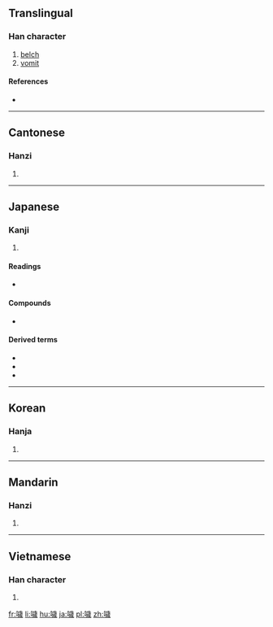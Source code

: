 {{also|哕}}
==Translingual==

===Han character===
{{Han char|rn=30|rad=口|as=13|sn=16|four=6105<sub>3</sub>|canj=口卜一竹 (RYMH)|ids=⿰[[口]][[歲]]}}

# [[belch]]
# [[vomit]]

====References====
* {{Han ref|kx=0209.380|dkj=04372|dj=0432.220|hdz=10689.120|uh=5666|ud=22118|bh=E941|bd=59713}}

----

==Cantonese==

===Hanzi===
{{yue-hanzi|jyut=|y=yut6|sim=哕}}

# {{defn|lang=yue|sort=口13}}

----

==Japanese==

===Kanji===
{{ja-kanji|grade=|rs=口13}}

# {{defn|lang=ja|sort=口13}}

====Readings====
* {{ja-readings|on=[[えつ]] (etsu), [[おち]] (ochi), [[えち]] (echi), [[き]] (ki), [[け]] (ke), [[けい]] (kei), [[かい]] (kai)|kun=[[しゃくり]] (shakuri), [[あかるい]] (akarui)}}

====Compounds====
* {{l|ja|噦噎|tr=[[あわふく]], awafuki}}

====Derived terms====
* {{l|ja|噦り|tr=[[さくり]], sakuri}}
* {{l|ja|噦り|tr=[[しゃくり]], shakuri}}
* {{l|ja|噦り|tr=[[しゃっくり]], shakkuri}}

----

==Korean==

===Hanja===
{{ko-hanja|hangeul=[[얼]], [[홰]]|rv=eol, hwae|mr=ŏl, hwae}}

# {{defn|lang=ko|sort=口13}}

----

==Mandarin==

===Hanzi===
{{cmn-hanzi|sim=哕|pin=[[yuě]] ([[yue3]])|wg=yüeh<sup>3</sup>}}

# {{defn|lang=cmn|sort=口13}}

----

==Vietnamese==

===Han character===
{{vi-hantu|[[oẹ]]|rs=口13}}

# {{defn|lang=vi|sort=口13}}

[[fr:噦]]
[[li:噦]]
[[hu:噦]]
[[ja:噦]]
[[pl:噦]]
[[zh:噦]]